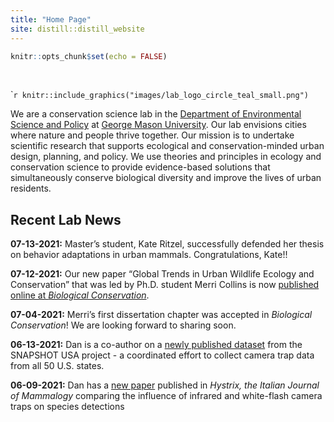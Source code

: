 ```yaml
---
title: "Home Page"
site: distill::distill_website
---
```


```r
knitr::opts_chunk$set(echo = FALSE)
```

<style>
d-title, d-byline {
  display: none
}
</style>

<br>

````r
knitr::include_graphics("images/lab_logo_circle_teal_small.png")
```

We are a conservation science lab in the [Department of Environmental Science and Policy](https://science.gmu.edu/academics/departments-units/environmental-science-policy) at [George Mason University](https://www2.gmu.edu/). Our lab envisions cities where nature and people thrive together. Our mission is to undertake scientific research that supports ecological and conservation-minded urban design, planning, and policy. We use theories and principles in ecology and conservation science to provide evidence-based solutions that simultaneously conserve biological diversity and improve the lives of urban residents.

<h2>Recent Lab News</h2>

**07-13-2021:** Master's student, Kate Ritzel, successfully defended her thesis on behavior adaptations in urban mammals. Congratulations, Kate!!

**07-12-2021:** Our new paper "Global Trends in Urban Wildlife Ecology and Conservation" that was led by Ph.D. student Merri Collins is now [published online at *Biological Conservation*](https://authors.elsevier.com/c/1dNnj1R~eL863).

**07-04-2021:** Merri's first dissertation chapter was accepted in *Biological Conservation*! We are looking forward to sharing soon.

**06-13-2021:** Dan is a co-author on a [newly published dataset](https://esajournals.onlinelibrary.wiley.com/doi/10.1002/ecy.3353) from the SNAPSHOT USA project - a coordinated effort to collect camera trap data from all 50 U.S. states.

**06-09-2021:** Dan has a [new paper](http://www.italian-journal-of-mammalogy.it/A-shot-in-the-dark-White-and-infrared-LED-flash-camera-traps-yield-similar-detection,136508,0,2.html) published in *Hystrix, the Italian Journal of Mammalogy* comparing the influence of infrared and white-flash camera traps on species detections
